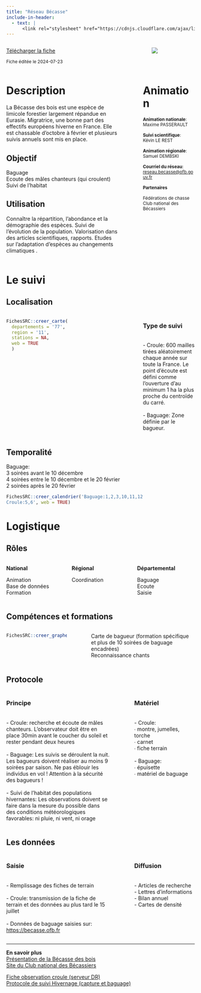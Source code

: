 ```yaml
---
title: "Réseau Bécasse"
include-in-header:
  - text: |
      <link rel="stylesheet" href="https://cdnjs.cloudflare.com/ajax/libs/font-awesome/6.0.0-beta3/css/all.min.css">
---
```


:::::::::::::: {.columns}
::: {.column width="70%"}
<a href="becasse.xlsx" class="btn btn-primary" download>
  <i class="fas fa-file-arrow-down"></i> Télécharger la fiche
</a>

<small>Fiche éditée le 2024-07-23</small>

:::
::: {.column width="5%"}
:::
::: {.column width="25%"}
<img src="https://becasse.ofb.fr/style/images/logo_becasse.jpg" style="max-width:100%; max-height:150px; ">

:::
::::::::::::::


:::::::::::::: {.columns}
::: {.column width="65%"}
# Description

La Bécasse des bois est une espèce de limicole forestier largement répandue en Eurasie. Migratrice, une bonne part des effectifs européens hiverne en France. Elle est chassable d’octobre à février et plusieurs suivis annuels sont mis en place.


## Objectif

Baguage<br>Ecoute des mâles chanteurs (qui croulent)<br>Suivi de l'habitat

## Utilisation

Connaître la répartition, l’abondance et la démographie des espèces. Suivi de l’évolution de la population. Valorisation dans des articles scientifiques, rapports.  Etudes sur l’adaptation d’espèces au changements climatiques .
:::
::: {.column width="5%"}
:::
::: {.column width="30%"}
# Animation
<small>
<b>Animation nationale</b>:<br>Maxime PASSERAULT<br><br><b>Suivi scientifique</b>:<br>Kévin LE REST<br><br><b>Animation régionale</b>:<br>Samuel DEMBSKI<br><br><b>Courriel du réseau</b>:<br><a href='mailto:reseau.becasse@ofb.gouv.fr'>reseau.becasse@ofb.gouv.fr</a>

<b>Partenaires</b>

Fédérations de chasse<br>Club national des Bécassiers
</small>
:::
::::::::::::::

# Le suivi

## Localisation
:::::::::::::: {.columns}
::: {.column width="67%"}

```r
FichesSRC::creer_carte(
  departements = '77',
  region = '11',
  stations = NA,
  web = TRUE
  )
```

:::
:::{.column width="3%"}
:::
:::{.column width="30%"}
### Type de suivi
<br>- Croule: 600 mailles tirées aléatoirement chaque année sur toute la France. Le point d’écoute est défini comme l’ouverture d’au minimum 1 ha la plus proche du centroïde du carré.<br><br>- Baguage: Zone définie par le bagueur.
:::
::::::::::::::
## Temporalité
Baguage:<br>3 soirées avant le 10 décembre<br>4 soirées entre le 10 décembre et le 20 février<br>2 soirées après le 20 février


```r
FichesSRC::creer_calendrier('Baguage:1,2,3,10,11,12
Croule:5,6', web = TRUE)
```


# Logistique

## Rôles
:::::::::::::: {.columns}
::: {.column width="33%"}
<b>National</b>

Animation<br>Base de données<br>Formation
:::
::: {.column width="33%"}
<b>Régional</b>

Coordination
:::
::: {.column width="33%"}
<b>Départemental</b>

Baguage<br>Ecoute<br>Saisie
:::
::::::::::::::

## Compétences et formations

:::::::::::::: {.columns}
::: {.column width="35%"}

```r
FichesSRC::creer_graphe_expertise('Maitrise', '2-3')
```


:::
::: {.column width="5%"}
:::
::: {.column width="60%"}
Carte de bagueur (formation spécifique et plus de 10 soirées de baguage encadrées)<br>Reconnaissance chants
:::
::::::::::::::


## Protocole
:::::::::::::: {.columns}
::: {.column width="60%"}
### Principe

<br>- Croule: recherche et écoute de mâles chanteurs. L'observateur doit être en place 30min avant le coucher du soleil et rester pendant deux heures<br><br>- Baguage: Les suivis se déroulent la nuit. Les bagueurs doivent réaliser au moins 9 soirées par saison. Ne pas éblouir les individus en vol ! Attention à la sécurité des bagueurs !<br><br>- Suivi de l'habitat des populations hivernantes: Les observations doivent se faire dans la mesure du possible dans des conditions météorologiques favorables: ni pluie, ni vent, ni orage
:::
::: {.column width="5%"}
:::
::: {.column width="35%"}
### Matériel

<br>- Croule:<br>∙ montre, jumelles, torche<br>∙ carnet<br>∙ fiche terrain<br><br>- Baguage:<br>∙ épuisette<br>∙ matériel de baguage
:::
::::::::::::::

## Les données

:::::::::::::: {.columns}
::: {.column width="60%"}
### Saisie

<br>- Remplissage des fiches de terrain<br><br>- Croule: transmission de la fiche de terrain et des données au plus tard le 15 juillet<br><br>- Données de baguage saisies sur: <a href='https://becasse.ofb.fr'>https://becasse.ofb.fr</a>
:::
::: {.column width="5%"}
:::
::: {.column width="35%"}
### Diffusion

<br>- Articles de recherche<br>- Lettres d'informations<br>- Bilan annuel<br>- Cartes de densité
:::
::::::::::::::

<hr>

<div class="card">
  <b>En savoir plus</b><br>
  <a href="https://inpn.mnhn.fr/docs/cahab/fiches/Becasse-desbois.pdf">Présentation de la Bécasse des bois</a><br>
  <a href="https://www.clubnationaldesbecassiers.net/pw/">Site du Club national des Bécassiers</a><br>
  
  <a href="  \\ad.intra\dfs\COMMUNS\REGIONS\IDF\DR\05_CONNAISSANCE\Bécasse\01_Documentation\fiche_observation_croule.pdf"> Fiche observation croule (serveur DR)</a><br>
  <a href="https://drive.google.com/file/d/1PqClJnFQb2zpZGFF9P2s93YpivuMclmu/view"> Protocole de suivi Hivernage (capture et baguage)</a><br>
  
</div>
